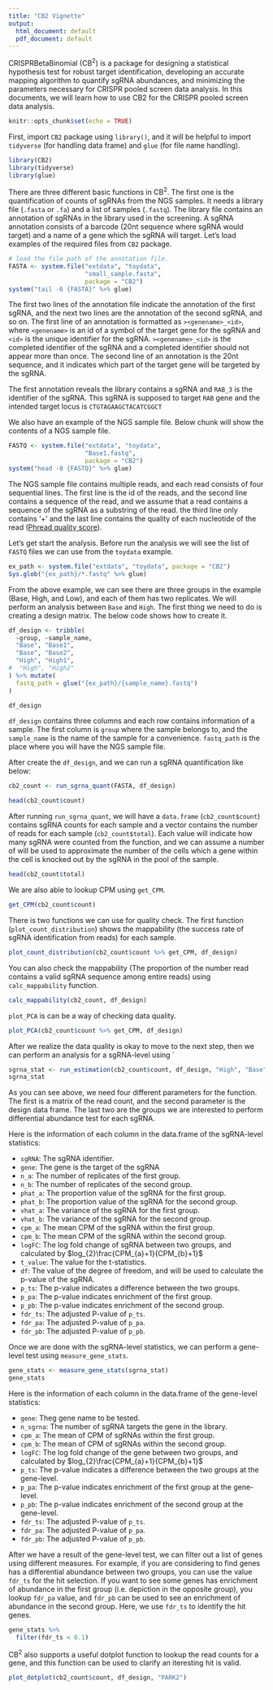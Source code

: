 ```yaml
---
title: "CB2 Vignette"
output:
  html_document: default
  pdf_document: default
---
```


CRISPRBetaBinomial (CB<sup>2</sup>) is a package for designing a statistical hypothesis test for robust target identification, developing an accurate mapping algorithm to quantify sgRNA abundances, and minimizing the parameters necessary for CRISPR pooled screen data analysis. In this documents, we will learn how to use CB2 for the CRISPR pooled screen data analysis.

```r
knitr::opts_chunk$set(echo = TRUE)
```

First, import `CB2` package using `library()`, and it will be helpful to import `tidyverse` (for handling data frame) and `glue` (for file name handling).

```r
library(CB2)
library(tidyverse)
library(glue)
```

There are three different basic functions in CB<sup>2</sup>. The first one is the quantification of counts of sgRNAs from the NGS samples. It needs a library file (`.fasta` or `.fa`) and a list of samples (`.fastq`). The library file contains an annotation of sgRNAs in the library used in the screening. A sgRNA annotation consists of a barcode (20nt sequence where sgRNA would target) and a name of a gene which the sgRNA will target. Let's load examples of the required files from `CB2` package.

```r
# load the file path of the annotation file.
FASTA <- system.file("extdata", "toydata",
                     "small_sample.fasta",
                     package = "CB2")
system("tail -6 {FASTA}" %>% glue)
```

The first two lines of the annotation file indicate the annotation of the first sgRNA, and the next two lines are the annotation of the second sgRNA, and so on. The first line of an annotation is formatted as `><genename>_<id>`, where `<genename>` is an id of a symbol of the target gene for the sgRNA and `<id>` is the unique identifier for the sgRNA. `><genename>_<id>` is the completed identifier of the sgRNA and a completed identifier should not appear more than once. The second line of an annotation is the 20nt sequence, and it indicates which part of the target gene will be targeted by the sgRNA. 

The first annotation reveals the library contains a sgRNA and `RAB_3` is the identifier of the sgRNA. This sgRNA is supposed to target `RAB` gene and the intended target locus is `CTGTAGAAGCTACATCGGCT`

We also have an example of the NGS sample file. Below chunk will show the contents of a NGS sample file.

```r
FASTQ <- system.file("extdata", "toydata",
                     "Base1.fastq",
                     package = "CB2")
system("head -8 {FASTQ}" %>% glue)
```

The NGS sample file contains multiple reads, and each read consists of four sequential lines. The first line is the id of the reads, and the second line contains a sequence of the read, and we assume that a read contains a sequence of the sgRNA as a substring of the read. the third line only contains '+' and the last line contains the quality of each nucleotide of the read ([Phread quality score](https://en.wikipedia.org/wiki/FASTQ_format)).


Let's get start the analysis. Before run the analysis we will see the list of `FASTQ` files we can use from the `toydata` example.

```r
ex_path <- system.file("extdata", "toydata", package = "CB2")
Sys.glob("{ex_path}/*.fastq" %>% glue)
```

From the above example, we can see there are three groups in the example (Base, High, and Low), and each of them has two replicates. We will perform an analysis between `Base` and `High`. The first thing we need to do is creating a design matrix. The below code shows how to create it.

```r
df_design <- tribble(
  ~group, ~sample_name,
  "Base", "Base1",  
  "Base", "Base2", 
  "High", "High1",
#  "High", "High2"
) %>% mutate(
  fastq_path = glue("{ex_path}/{sample_name}.fastq")
)

df_design
```

`df_design` contains three columns and each row contains information of a sample. The first column is `group` where the sample belongs to, and the `sample_name` is the name of the sample for a convenience. `fastq_path` is the place where you will have the NGS sample file.

After create the `df_design`, and we can run a sgRNA quantification like below:

```r
cb2_count <- run_sgrna_quant(FASTA, df_design)
```

```r
head(cb2_count$count)
```

After running `run_sgrna_quant`, we will have a `data.frame` (`cb2_count$count`) contains sgRNA counts for each sample and a vector contains the number of reads for each sample (`cb2_count$total`). Each value will indicate how many sgRNA were counted from the function, and we can assume a number of will be used to approximate the number of the cells which a gene within the cell is knocked out by the sgRNA in the pool of the sample.

```r
head(cb2_count$total)
```

We are also able to lookup CPM using `get_CPM`.
```r
get_CPM(cb2_count$count)
```

There is two functions we can use for quality check. The first function (`plot_count_distribution`) shows the mappability (the success rate of sgRNA identification from reads) for each sample.
```r
plot_count_distribution(cb2_count$count %>% get_CPM, df_design)
```

You can also check the mappability (The proportion of the number read contains a valid sgRNA sequence among entire reads) using `calc_mappability` function.

```r
calc_mappability(cb2_count, df_design)
```

`plot_PCA` is can be a way of checking data quality.

```r
plot_PCA(cb2_count$count %>% get_CPM, df_design)
```

After we realize the data quality is okay to move to the next step, then we can perform an analysis for a sgRNA-level using `

```r
sgrna_stat <- run_estimation(cb2_count$count, df_design, "High", "Base")
sgrna_stat
```

As you can see above, we need four different parameters for the function. The first is a matrix of the read count, and the second parameter is the design data frame. The last two are the groups we are interested to perform differential abundance test for each sgRNA.

Here is the information of each column in the data.frame of the sgRNA-level statistics:

* `sgRNA`: The sgRNA identifier.
* `gene`: The gene is the target of the sgRNA 
* `n_a`: The number of replicates of the first group.
* `n_b`: The number of replicates of the second group.
* `phat_a`: The proportion value of the sgRNA for the first group.
* `phat_b`: The proportion value of the sgRNA for the second group.
* `vhat_a`: The variance of the sgRNA for the first group.
* `vhat_b`: The variance of the sgRNA for the second group.
* `cpm_a`: The mean CPM of the sgRNA within the first group.
* `cpm_b`: The mean CPM of the sgRNA within the second group.
* `logFC`: The log fold change of sgRNA between two groups, and calculated by $log_{2}\frac{CPM_{a}+1}{CPM_{b}+1}$
* `t_value`: The value for the t-statistics.
* `df`: The value of the degree of freedom, and will be used to calculate the p-value of the sgRNA.
* `p_ts`: The p-value indicates a difference between the two groups.
* `p_pa`: The p-value indicates enrichment of the first group.
* `p_pb`: The p-value indicates enrichment of the second group.
* `fdr_ts`: The adjusted P-value of `p_ts`.
* `fdr_pa`: The adjusted P-value of `p_pa`.
* `fdr_pb`: The adjusted P-value of `p_pb`.

Once we are done with the sgRNA-level statistics, we can perform a gene-level test using `measure_gene_stats`.

```r
gene_stats <- measure_gene_stats(sgrna_stat)
gene_stats
```

Here is the information of each column in the data.frame of the gene-level statistics:

* `gene`: Theg gene name to be tested.
* `n_sgrna`: The number of sgRNA targets the gene in the library.
* `cpm_a`: The mean of CPM of sgRNAs within the first group.
* `cpm_b`: The mean of CPM of sgRNAs within the second group.
* `logFC`: The log fold change of the gene between two groups, and calculated by $log_{2}\frac{CPM_{a}+1}{CPM_{b}+1}$
* `p_ts`: The p-value indicates a difference between the two groups at the gene-level.
* `p_pa`: The p-value indicates enrichment of the first group at the gene-level.
* `p_pb`: The p-value indicates enrichment of the second group at the gene-level.
* `fdr_ts`: The adjusted P-value of `p_ts`.
* `fdr_pa`: The adjusted P-value of `p_pa`.
* `fdr_pb`: The adjusted P-value of `p_pb`.

After we have a result of the gene-level test, we can filter out a list of genes using different measures. For example, if you are considering to find genes has a differential abundance between two groups, you can use the value `fdr_ts` for the hit selection. If you want to see some genes has enrichment of abundance in the first group (i.e. depiction in the opposite group), you lookup `fdr_pa` value, and `fdr_pb` can be used to see an enrichment of abundance in the second group. Here, we use `fdr_ts` to identify the hit genes.

```r
gene_stats %>% 
  filter(fdr_ts < 0.1)
```

CB<sup>2</sup> also supports a useful dotplot function to lookup the read counts for a gene, and this function can be used to clarify an iteresting hit is valid.

```r
plot_dotplot(cb2_count$count, df_design, "PARK2")
```